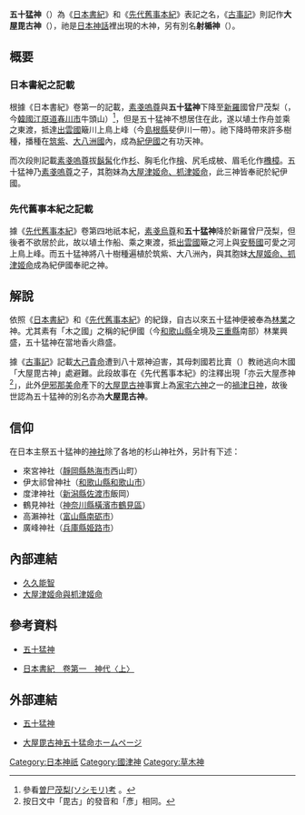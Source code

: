 '''五十猛神'''（{{lang|ja|いそたける の かみ}}）為《[[日本書紀|日本書紀]]》和《[[先代舊事本紀|先代舊事本紀]]》表記之名，《[[古事記|古事記]]》則記作'''大屋毘古神'''（{{lang|ja|おほやびこ の かみ}}），祂是[[日本神話|日本神話]]裡出現的木神，另有別名'''射楯神'''（{{lang|ja|いたて の かみ}}）。

== 概要 ==
=== 日本書紀之記載 ===
根據《日本書紀》卷第一的記載，[[素戔嗚尊|素戔嗚尊]]與'''五十猛神'''下降至[[新羅|新羅]]國曾尸茂梨（{{lang|ja|そしもり}}，今[[韓國|韓國]][[江原道_(韓國)|江原道]][[春川市|春川市]]牛頭山）<ref>參看{{ja}}[http://kamnavi.jp/it/sosimori.htm 曽尸茂梨(ソシモリ)考] {{Wayback|url=http://kamnavi.jp/it/sosimori.htm |date=20120504222316 }}。</ref>，但是五十猛神不想居住在此，遂以埴土作舟並乘之東渡，抵達[[出雲國|出雲國]]簸川上鳥上峰（今[[島根縣|島根縣]]斐伊川一帶）。祂下降時帶來許多樹種，播種在[[九州島|筑紫]]、[[八島_(消歧義)|大八洲國]]內，成為[[紀伊國|紀伊國]]之有功天神。

而次段則記載[[素戔嗚尊|素戔嗚尊]]拔[[鬍鬚|鬍髯]]化作[[杉木|杉]]、胸毛化作[[桧树|檜]]、尻毛成柀、眉毛化作[[樟树|櫲樟]]。五十猛神乃[[素戔嗚尊|素戔嗚尊]]之子，其胞妹為[[大屋津姬命與枛津姬命|大屋津姬命、枛津姬命]]，此三神皆奉祀於紀伊國。

=== 先代舊事本紀之記載 ===
據《[[先代舊事本紀|先代舊事本紀]]》卷第四地祇本紀，[[素戔烏尊|素戔烏尊]]和'''五十猛神'''降於新羅曾尸茂梨，但後者不欲居於此，故以埴土作船、乘之東渡，抵[[出雲國|出雲國]]簸之河上與[[安藝國|安藝國]]可愛之河上鳥上峰。而五十猛神將八十樹種遍植於筑紫、大八洲內，與其胞妹[[大屋津姬命與枛津姬命|大屋姬命、抓津姬命]]成為紀伊國奉祀之神。

== 解說 ==
依照《[[日本書紀|日本書紀]]》和《[[先代舊事本紀|先代舊事本紀]]》的紀錄，自古以來五十猛神便被奉為[[林業|林業]]之神。尤其素有「木之國」之稱的紀伊國（今[[和歌山縣|和歌山縣]]全境及[[三重縣|三重縣]]南部）林業興盛，五十猛神在當地香火鼎盛。

據《[[古事記|古事記]]》記載[[大己貴命|大己貴命]]遭到八十眾神迫害，其母刺國若比賣（{{lang|ja|さしくにわかひめ}}）教祂逃向木國「大屋毘古神」處避難。此段故事在《先代舊事本紀》的注釋出現「亦云大屋彥神<ref>按日文中「毘古」的發音和「彥」相同。</ref>」，此外[[伊奘冉尊|伊邪那美命]]產下的[[大屋毘古神|大屋毘古神]]事實上為[[家宅六神|家宅六神]]之一的[[禍津日神|禍津日神]]，故後世認為五十猛神的別名亦為'''大屋毘古神'''。

== 信仰 ==
在日本主祭五十猛神的[[神社|神社]]除了各地的杉山神社外，另計有下述：
* 來宮神社（[[靜岡縣|靜岡縣]][[熱海市|熱海市]]西山町）
* 伊太祁曾神社（[[和歌山縣|和歌山縣]][[和歌山市|和歌山市]]）
* 度津神社（[[新潟縣|新潟縣]][[佐渡市|佐渡市]]飯岡）
* 鶴見神社（[[神奈川縣|神奈川縣]][[橫濱市|橫濱市]][[鶴見區|鶴見區]]）
* 高瀨神社（[[富山縣|富山縣]][[南砺市|南砺市]]）
* 廣峰神社（[[兵庫縣|兵庫縣]][[姫路市|姫路市]]）

== 內部連結 ==
* [[久久能智|久久能智]]
* [[大屋津姬命與枛津姬命|大屋津姬命與枛津姬命]]
{{wikisource|日本書紀/卷第一}}

== 參考資料 ==
* {{ja}}[http://www.din.or.jp/~a-kotaro/gods/kamigami/isotakeru.html 五十猛神]{{Wayback|url=http://www.din.or.jp/~a-kotaro/gods/kamigami/isotakeru.html |date=20150222055213 }}
* [https://web.archive.org/web/20110207012009/http://miko.org/~uraki/kuon/furu/text/syoki/syoki01_2.htm 日本書紀　卷第一　神代〈上〉]
{{reflist}}

== 外部連結 ==
* {{ja}}[http://www.din.or.jp/~a-kotaro/gods/kamigami/isotakeru.html 五十猛神]{{Wayback|url=http://www.din.or.jp/~a-kotaro/gods/kamigami/isotakeru.html |date=20150222055213 }}
* {{ja}}[http://kamnavi.jp/it/index.htm 大屋毘古神五十猛命ホームページ]{{Wayback|url=http://kamnavi.jp/it/index.htm |date=20200214125644 }}

[[Category:日本神祇|Category:日本神祇]]
[[Category:國津神|Category:國津神]]
[[Category:草木神|Category:草木神]]